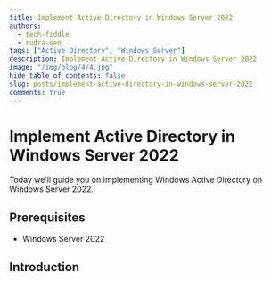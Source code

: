 ---
title: Implement Active Directory in Windows Server 2022
authors:
  - tech-fiddle
  - rudra-sen
tags: ["Active Directory", "Windows Server"]
description: Implement Active Directory in Windows Server 2022
image: "/img/blog/4/4.jpg"
hide_table_of_contents: false
slug: posts/implement-active-directory-in-windows-server-2022
comments: true
---

# Implement Active Directory in Windows Server 2022

Today we'll guide you on Implementing Windows Active Directory on Windows Server 2022.

<!-- truncate -->

## Prerequisites

- Windows Server 2022

## Introduction
